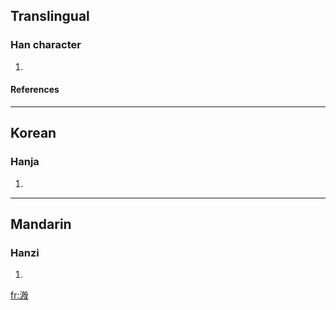 ==Translingual==
===Han character===
{{Han char|rn=85|rad=水|as=10|sn=13|four=|canj=水竹尸水 (EHSE)}}
# {{defn|Han|sort=水10}}
====References====
{{Han ref|kx=0641.030|dkj=17982|dj=1048.110|hdz=31702.030|uh=6EB5|ud=28341}}

----
==Korean==
===Hanja===
{{ko-hanja|hangeul=은|eumhun=|rv=eun|mr=ŭn|y=un}}
# {{defn|Korean}}

----
==Mandarin==
===Hanzi===
{{cmn-hanzi|pin=[[yīn]] (yin1)|wg=yin<sup>1</sup>}}
# {{defn|Mandarin}}

[[fr:溵]]